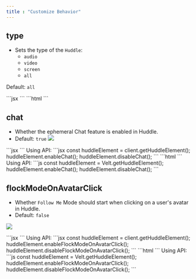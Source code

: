 ```yaml
---
title : "Customize Behavior"
---
```


## type
- Sets the type of the `Huddle`:
  - `audio`
  - `video`
  - `screen`
  - `all`

Default: `all`

<Tabs>
    <Tab title="React / Next.js">
```jsx
<VeltHuddleTool type="audio"/>
```
</Tab>
<Tab title="Other Frameworks">
```html
<velt-huddle-tool type="audio"></velt-huddle-tool>
```
</Tab>
</Tabs>


## chat
- Whether the ephemeral Chat feature is enabled in Huddle.
- Default: `true`
![](/images/chat-in-huddle.png)


<Tabs>
    <Tab title="React / Next.js">
```jsx
<VeltHuddle chat={false} />
```
Using API:
```jsx
const huddleElement = client.getHuddleElement();
huddleElement.enableChat();
huddleElement.disableChat();
```
</Tab>

<Tab title="Other Frameworks">
```html
<velt-huddle chat="false"></velt-huddle>
```
Using API:
```js
const huddleElement = Velt.getHuddleElement();
huddleElement.enableChat();
huddleElement.disableChat();
```
</Tab>
</Tabs>


## flockModeOnAvatarClick
- Whether `Follow Me` Mode should start when clicking on a user's avatar in Huddle.
- Default: `false`

![](/gifs/huddle-flock.gif)

<Tabs>
    <Tab title="React / Next.js">
```jsx
<VeltHuddle flockModeOnAvatarClick={true} />
```
Using API:
```jsx
const huddleElement = client.getHuddleElement();
huddleElement.enableFlockModeOnAvatarClick();
huddleElement.disableFlockModeOnAvatarClick();
```
</Tab>
<Tab title="Other Frameworks">
```html
<velt-huddle flock-mode-onavatar-click="true"></velt-huddle>
```
Using API:
```js
const huddleElement = Velt.getHuddleElement();
huddleElement.enableFlockModeOnAvatarClick();
huddleElement.disableFlockModeOnAvatarClick();
```
</Tab>
</Tabs>